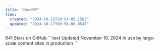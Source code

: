 ```yaml
---
title: "NextWP"
time:
  created: "2024-10-12T20:54:05.150Z"
  updated: "2024-10-17T09:56:06.854Z"
---
```


<Preview codeblock>
  641 Stars on GitHub
</Preview>
```text
Updated November 19, 2024
In use by large-scale content sites in production
```